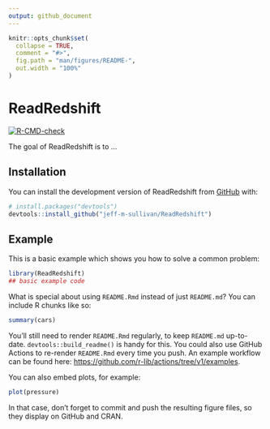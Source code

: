 ```yaml
---
output: github_document
---
```


<!-- README.md is generated from README.Rmd. Please edit that file -->

```r
knitr::opts_chunk$set(
  collapse = TRUE,
  comment = "#>",
  fig.path = "man/figures/README-",
  out.width = "100%"
)
```

# ReadRedshift

<!-- badges: start -->
[![R-CMD-check](https://github.com/jeff-m-sullivan/ReadRedshift/workflows/R-CMD-check/badge.svg)](https://github.com/jeff-m-sullivan/ReadRedshift/actions)
<!-- badges: end -->

The goal of ReadRedshift is to ...

## Installation

You can install the development version of ReadRedshift from [GitHub](https://github.com/) with:

``` r
# install.packages("devtools")
devtools::install_github("jeff-m-sullivan/ReadRedshift")
```

## Example

This is a basic example which shows you how to solve a common problem:

```r
library(ReadRedshift)
## basic example code
```

What is special about using `README.Rmd` instead of just `README.md`? You can include R chunks like so:

```r
summary(cars)
```

You'll still need to render `README.Rmd` regularly, to keep `README.md` up-to-date. `devtools::build_readme()` is handy for this. You could also use GitHub Actions to re-render `README.Rmd` every time you push. An example workflow can be found here: <https://github.com/r-lib/actions/tree/v1/examples>.

You can also embed plots, for example:

```r
plot(pressure)
```

In that case, don't forget to commit and push the resulting figure files, so they display on GitHub and CRAN.
